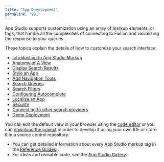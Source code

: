 ```yaml
---
title: "App Development"
permalink: "991"
---
```


App Studio supports customization using an array of markup elements, or tags, that handle all the complexities of connecting to Fusion and visualizing the response to your queries.

These topics explain the details of how to customize your search interface:

* [Introduction to App Studio Markup](/fusion/5.9/3089/basic-configuration)
* [Anatomy of A View](/fusion/5.9/995/layout-of-the-default-view)
* [Display Search Results](/fusion/5.9/3096/rendering-search-results)
* [Style an App](/fusion/5.9/3085/themes-and-styling)
* [Add Navigation Tools](/fusion/5.9/3106/navigation)
* [Search Queries](/fusion/5.9/3125/formulating-a-query)
* [Search Filters](/fusion/5.9/1011/filters)
* [Configuring Autocomplete](/how-to/789/configure-autocomplete)
* [Localize an App](/how-to/670/localize-an-app)
* [Security](/fusion/5.9/3162/authentication)
* [Connecting to other search providers](/fusion/5.9/3196/search-platforms)
* [Demo Deployment](/how-to/840/run-app-studio-in-demo-mode)

You can edit the default view in your browser using the [code editor](/how-to/745/use-the-code-editor) or
you can [download the project](/how-to/879/download-an-app-studio-project-4-1-and-4-2) in order to develop it using your own IDE or store it in a source control repository.

* You can get detailed information about every App Studio markup tag in the [Reference Guides](/fusion/5.9/999/app-studio-reference-guides).
* For ideas and reusable code, see the [App Studio Gallery](/fusion/5.9/1042/app-studio-gallery).